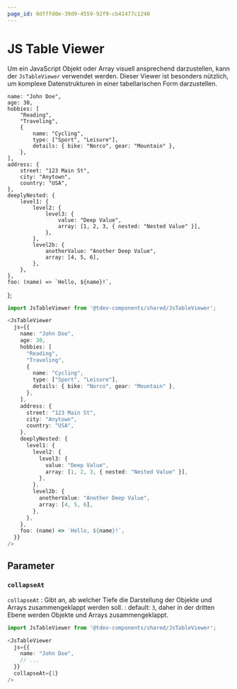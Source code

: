 ```yaml
---
page_id: 0dfffd0e-39d9-4559-92f9-cb41477c1240
---
```




# JS Table Viewer

Um ein JavaScript Objekt oder Array visuell ansprechend darzustellen, kann der `JsTableViewer` verwendet werden. Dieser Viewer ist besonders nützlich, um komplexe Datenstrukturen in einer tabellarischen Form darzustellen.

    name: "John Doe",
    age: 30,
    hobbies: [
        "Reading",
        "Traveling",
        {
            name: "Cycling",
            type: ["Sport", "Leisure"],
            details: { bike: "Norco", gear: "Mountain" },
        },
    ],
    address: {
        street: "123 Main St",
        city: "Anytown",
        country: "USA",
    },
    deeplyNested: {
        level1: {
            level2: {
                level3: {
                    value: "Deep Value",
                    array: [1, 2, 3, { nested: "Nested Value" }],
                },
            },
            level2b: {
                anotherValue: "Another Deep Value",
                array: [4, 5, 6],
            },
        },
    },
    foo: (name) => `Hello, ${name}!`,
};

```ts
import JsTableViewer from '@tdev-components/shared/JsTableViewer';

<JsTableViewer
  js={{
    name: "John Doe",
    age: 30,
    hobbies: [
      "Reading",
      "Traveling",
      {
        name: "Cycling",
        type: ["Sport", "Leisure"],
        details: { bike: "Norco", gear: "Mountain" },
      },
    ],
    address: {
      street: "123 Main St",
      city: "Anytown",
      country: "USA",
    },
    deeplyNested: {
      level1: {
        level2: {
          level3: {
            value: "Deep Value",
            array: [1, 2, 3, { nested: "Nested Value" }],
          },
        },
        level2b: {
          anotherValue: "Another Deep Value",
          array: [4, 5, 6],
        },
      },
    },
    foo: (name) => `Hello, ${name}!`,
  }}
/>
```

<BrowserWindow>
    <JsTableViewer
        js={data}
    />
</BrowserWindow>

## Parameter
### `collapseAt`

`collapseAt`
: Gibt an, ab welcher Tiefe die Darstellung der Objekte und Arrays zusammengeklappt werden soll.
: default: `3`, daher in der dritten Ebene werden Objekte und Arrays zusammengeklappt.

```ts
import JsTableViewer from '@tdev-components/shared/JsTableViewer';

<JsTableViewer
  js={{
    name: "John Doe",
    // ...
  }}
  collapseAt={1}
/>
```

<BrowserWindow>
    <JsTableViewer
        js={data}
        collapseAt={1}
    />
</BrowserWindow>
